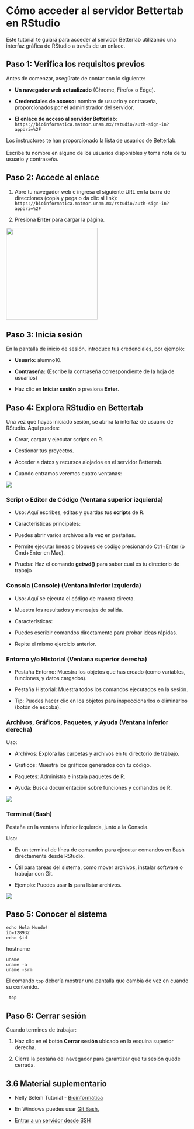 # Cómo acceder al servidor Bettertab en RStudio

Este tutorial te guiará para acceder al servidor Betterlab utilizando una interfaz gráfica de RStudio a través de un enlace.

## **Paso 1: Verifica los requisitos previos**

Antes de comenzar, asegúrate de contar con lo siguiente:

-   **Un navegador web actualizado** (Chrome, Firefox o Edge).

-   **Credenciales de acceso:** nombre de usuario y contraseña, proporcionados por el administrador del servidor.

-   **El enlace de acceso al servidor Betterlab**: `https://bioinformatica.matmor.unam.mx/rstudio/auth-sign-in?appUri=%2F`

::: callout-note
Los instructores te han proporcionado la lista de usuarios de Betterlab.\
\
Escribe tu nombre en alguno de los usuarios disponibles y toma nota de tu usuario y contraseña.
:::

## **Paso 2: Accede al enlace**

1.  Abre tu navegador web e ingresa el siguiente URL en la barra de direcciones (copia y pega o da clic al link): `https://bioinformatica.matmor.unam.mx/rstudio/auth-sign-in?appUri=%2F`

2.  Presiona **Enter** para cargar la página.

![](images/Screenshot%202025-03-21%20at%209.24.20.png){fig-align="center" width="250"}

## **Paso 3: Inicia sesión**

En la pantalla de inicio de sesión, introduce tus credenciales, por ejemplo:

-   **Usuario:** alumno10.

-   **Contraseña:** (Escribe la contraseña correspondiente de la hoja de usuarios)

-   Haz clic en **Iniciar sesión** o presiona **Enter**.

## **Paso 4: Explora RStudio en Bettertab**

Una vez que hayas iniciado sesión, se abrirá la interfaz de usuario de RStudio. Aquí puedes:

-   Crear, cargar y ejecutar scripts en R.

-   Gestionar tus proyectos.

-   Acceder a datos y recursos alojados en el servidor Bettertab.

-   Cuando entramos veremos cuatro ventanas:

![](images/Screenshot%202025-03-21%20at%209.28.46.png){fig-align="center"}

### **Script o Editor de Código (Ventana superior izquierda)**

-   Uso: Aquí escribes, editas y guardas tus **scripts** de R.

-   Características principales:

-   Puedes abrir varios archivos a la vez en pestañas.

-   Permite ejecutar líneas o bloques de código presionando Ctrl+Enter (o Cmd+Enter en Mac).

-   Prueba: Haz el comando **getwd()** para saber cual es tu directorio de trabajo

### **Consola (Console) (Ventana inferior izquierda)**

-   Uso: Aquí se ejecuta el código de manera directa.

-   Muestra los resultados y mensajes de salida.

-   Características:

-   Puedes escribir comandos directamente para probar ideas rápidas.

-   Repite el mismo ejercicio anterior.

### **Entorno y/o Historial (Ventana superior derecha)**

-   Pestaña Entorno: Muestra los objetos que has creado (como variables, funciones, y datos cargados).

-   Pestaña Historial: Muestra todos los comandos ejecutados en la sesión.

-   Tip: Puedes hacer clic en los objetos para inspeccionarlos o eliminarlos (botón de escoba).

### **Archivos, Gráficos, Paquetes, y Ayuda (Ventana inferior derecha)**

Uso:

-   Archivos: Explora las carpetas y archivos en tu directorio de trabajo.

-   Gráficos: Muestra los gráficos generados con tu código.

-   Paquetes: Administra e instala paquetes de R.

-   Ayuda: Busca documentación sobre funciones y comandos de R.

![](images/Screenshot%202025-03-21%20at%209.30.55.png){fig-align="center"}

### **Terminal (Bash)**

::: callout-note
Pestaña en la ventana inferior izquierda, junto a la Consola.
:::

Uso:

-   Es un terminal de línea de comandos para ejecutar comandos en Bash directamente desde RStudio.

-   Útil para tareas del sistema, como mover archivos, instalar software o trabajar con Git.

-   Ejemplo: Puedes usar **ls** para listar archivos.

![](images/Screenshot%202025-03-21%20at%209.34.00.png)

## **Paso 5: Conocer el sistema**

::: callout-note
```         
echo Hola Mundo!
id=128932
echo $id
```
:::

::: callout-note
hostname
:::

::: callout-note
```         
uname
uname -a
uname -srm
```
:::

El comando `top` debería mostrar una pantalla que cambia de vez en cuando su contenido.

::: callout-note
```         
 top
```
:::

## **Paso 6: Cerrar sesión**

Cuando termines de trabajar:

1.  Haz clic en el botón **Cerrar sesión** ubicado en la esquina superior derecha.

2.  Cierra la pestaña del navegador para garantizar que tu sesión quede cerrada.

## **3.6 Material suplementario**

-   Nelly Selem Tutorial - [Bioinformática](https://nselem.github.io/bioinformatics/)

-   En Windows puedes usar [Git Bash.](https://miguel-mx.github.io/2024-01-24-ccm-unam-swc/)

-   [Entrar a un servidor desde SSH](https://www.digitalocean.com/community/tutorials/how-to-use-ssh-to-connect-to-a-remote-server-es)
